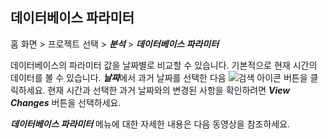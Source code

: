 ## 데이터베이스 파라미터

홈 화면 > 프로젝트 선택 > ***분석*** > ***데이터베이스 파라미터***

데이터베이스의 파라미터 값을 날짜별로 비교할 수 있습니다. 기본적으로 현재 시간의 데이터를 볼 수 있습니다. ***날짜***에서 과거 날짜를 선택한 다음 ![검색 아이콘](/img/ico-btn-search.png) 버튼을 클릭하세요. 현재 시간과 선택한 과거 날짜와의 변경된 사항을 확인하려면 ***View Changes*** 버튼을 선택하세요.

***데이터베이스 파라미터*** 메뉴에 대한 자세한 내용은 다음 동영상을 참조하세요.

<Youtube ko="Gy_NGAi18tI" en="Gy_NGAi18tI" ja="Gy_NGAi18tI" />